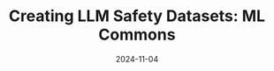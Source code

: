 ---
 date: 2024-11-04
 title: "Creating LLM Safety Datasets: ML Commons"
 excerpt: "Tattle created a Hindi-language safety dataset on two categories of harms: hate speech and sex-related crimes, and ML Commons released v1 of their benchmark dataset."
 url: "https://tattle.co.in/blog/2024-12-05-tattle-mlcommons/"
 tags: Release
---